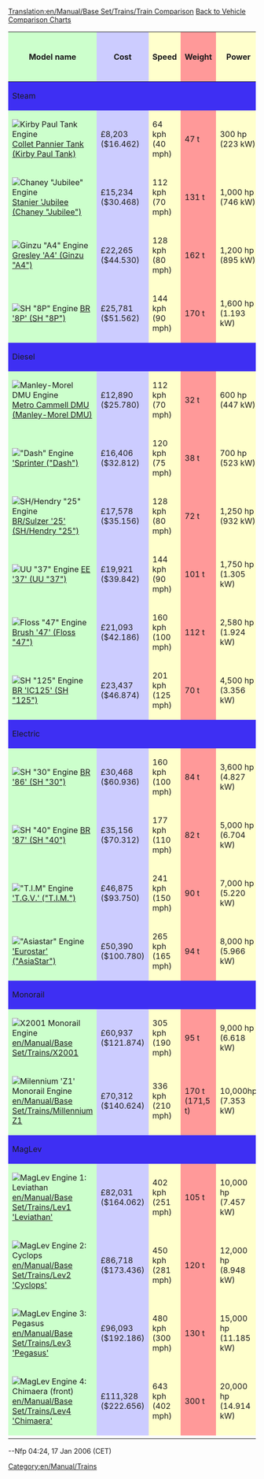 [[Translation:en/Manual/Base Set/Trains/Train Comparison]]
[[en/Manual/Base Set/Vehicle comparison charts|Back to Vehicle Comparison Charts]]


{|width="100%" bgcolor="white" border=1
!style="background: #ccffcc" |Model name
!style="background: #ccccff" |Cost
!style="background: #ffffcc" |Speed
!style="background: #ff9999" |Weight
!style="background: #ffffcc" |Power
!style="background: #ccccff" |Running Costs / year
!style="background: #ccffcc" |Designed
!style="background: #ccffcc" |Lifespan
!style="background: #ff9999" |Capacity
|-
!colspan="9" style="background: #3e2ff3" align="left" |Steam
|-
|style="background: #ccffcc" |[[File:en/Manual/Base Set/Trains/Kirbypaultank.png|Kirby Paul Tank Engine]] [[en/Manual/Base Set/Trains/Kirby Paul Tank|Collet Pannier Tank (Kirby Paul Tank)]]
|style="background: #ccccff" |£8,203 ($16.462)
|style="background: #ffffcc" |64 kph (40 mph)
|style="background: #ff9999" |47 t
|style="background: #ffffcc" |300 hp (223 kW)
|style="background: #ccccff" |£820 ($1.640)
|style="background: #ccffcc" |1929
|style="background: #ccffcc" |15
|style="background: #ff9999" |N/A
|-
|style="background: #ccffcc" |[[File:en/Manual/Base Set/Trains/Chaneyjubilee.png|Chaney "Jubilee" Engine]] [[en/Manual/Base Set/Trains/Chaney 'Jubilee'|Stanier 'Jubilee (Chaney "Jubilee")]]
|style="background: #ccccff" |£15,234 ($30.468)
|style="background: #ffffcc" |112 kph (70 mph)
|style="background: #ff9999" |131 t
|style="background: #ffffcc" |1,000 hp (746 kW)
|style="background: #ccccff" |£1,968 ($3.936)
|style="background: #ccffcc" |1934
|style="background: #ccffcc" |21
|style="background: #ff9999" |N/A
|-
|style="background: #ccffcc" |[[File:en/Manual/Base Set/Trains/Ginzua4.png|Ginzu "A4" Engine]] [[en/Manual/Base Set/Trains/Ginzu 'A4'|Gresley 'A4' (Ginzu "A4")]]
|style="background: #ccccff" |£22,265 ($44.530)
|style="background: #ffffcc" |128 kph (80 mph)
|style="background: #ff9999" |162 t
|style="background: #ffffcc" |1,200 hp (895 kW)
|style="background: #ccccff" |£2,296 ($4.592)
|style="background: #ccffcc" |1935
|style="background: #ccffcc" |20
|style="background: #ff9999" |N/A
|-
|style="background: #ccffcc" |[[File:en/Manual/Base Set/Trains/Sh8p.png|SH "8P" Engine]] [[en/Manual/Base Set/Trains/SH '8P'|BR '8P' (SH "8P")]]
|style="background: #ccccff" |£25,781 ($51.562)
|style="background: #ffffcc" |144 kph (90 mph)
|style="background: #ff9999" |170 t
|style="background: #ffffcc" |1,600 hp (1.193 kW)
|style="background: #ccccff" |£2,132 ($4.264)
|style="background: #ccffcc" |1954
|style="background: #ccffcc" |23
|style="background: #ff9999" |N/A
|-
!colspan="9" style="background: #3e2ff3" align="left" |Diesel
|-
|style="background: #ccffcc" |[[File:en/Manual/Base Set/Trains/Manleymoreldmu.png|Manley-Morel DMU Engine]] [[en/Manual/Base Set/Trains/Manley-Morel DMU|Metro Cammell DMU (Manley-Morel DMU)]]
|style="background: #ccccff" |£12,890 ($25.780)
|style="background: #ffffcc" |112 kph (70 mph)
|style="background: #ff9999" |32 t
|style="background: #ffffcc" |600 hp (447 kW)
|style="background: #ccccff" |£1,278 ($2.556)
|style="background: #ccffcc" |1957
|style="background: #ccffcc" |12
|style="background: #ff9999" |76 passengers
|-
|style="background: #ccffcc" |[[File:en/Manual/Base Set/Trains/Dash.png|"Dash" Engine]] [[en/Manual/Base Set/Trains/Dash|'Sprinter ("Dash")]]
|style="background: #ccccff" |£16,406 ($32.812)
|style="background: #ffffcc" |120 kph (75 mph)
|style="background: #ff9999" |38 t
|style="background: #ffffcc" |700 hp (523 kW)
|style="background: #ccccff" |£1,066 ($2.132)
|style="background: #ccffcc" |1984
|style="background: #ccffcc" |15
|style="background: #ff9999" |80 passengers
|-
|style="background: #ccffcc" |[[File:en/Manual/Base Set/Trains/Shhendry25.png|SH/Hendry "25" Engine]] [[en/Manual/Base Set/Trains/SH∕Hendry '25'|BR/Sulzer '25' (SH/Hendry "25")]]
|style="background: #ccccff" |£17,578 ($35.156)
|style="background: #ffffcc" |128 kph (80 mph)
|style="background: #ff9999" |72 t
|style="background: #ffffcc" |1,250 hp (932 kW)
|style="background: #ccccff" |£1,447 ($2.894)
|style="background: #ccffcc" |1962
|style="background: #ccffcc" |18
|style="background: #ff9999" |N/A
|-
|style="background: #ccffcc" |[[File:en/Manual/Base Set/Trains/Uu37.png|UU "37" Engine]] [[en/Manual/Base Set/Trains/UU '37'|EE '37' (UU "37")]]
|style="background: #ccccff" |£19,921 ($39.842)
|style="background: #ffffcc" |144 kph (90 mph)
|style="background: #ff9999" |101 t
|style="background: #ffffcc" |1,750 hp (1.305 kW)
|style="background: #ccccff" |£1,828 ($3.656)
|style="background: #ccffcc" |1959
|style="background: #ccffcc" |20
|style="background: #ff9999" |N/A
|-
|style="background: #ccffcc" |[[File:en/Manual/Base Set/Trains/Floss47.png|Floss "47" Engine]] [[en/Manual/Base Set/Trains/Floss '47'|Brush '47' (Floss "47")]]
|style="background: #ccccff" |£21,093 ($42.186)
|style="background: #ffffcc" |160 kph (100 mph)
|style="background: #ff9999" |112 t
|style="background: #ffffcc" |2,580 hp (1.924 kW)
|style="background: #ccccff" |£2,132 ($4.264)
|style="background: #ccffcc" |1963
|style="background: #ccffcc" |22
|style="background: #ff9999" |N/A
|-
|style="background: #ccffcc" |[[File:en/Manual/Base Set/Trains/Sh125.png|SH "125" Engine]] [[en/Manual/Base Set/Trains/SH '125'|BR 'IC125' (SH "125")]]
|style="background: #ccccff" |£23,437 ($46.874)
|style="background: #ffffcc" |201 kph (125 mph)
|style="background: #ff9999" |70 t
|style="background: #ffffcc" |4,500 hp (3.356 kW)
|style="background: #ccccff" |£2,894 ($5.788)
|style="background: #ccffcc" |1978
|style="background: #ccffcc" |20
|style="background: #ff9999" |8 bags of mail
|-
!colspan="9" style="background: #3e2ff3" align="left" |Electric
|-
|style="background: #ccffcc" |[[File:en/Manual/Base Set/Trains/Sh30.png|SH "30" Engine]] [[en/Manual/Base Set/Trains/SH '30'|BR '86' (SH "30")]]
|style="background: #ccccff" |£30,468 ($60.936)
|style="background: #ffffcc" |160 kph (100 mph)
|style="background: #ff9999" |84 t
|style="background: #ffffcc" |3,600 hp (4.827 kW)
|style="background: #ccccff" |£2,531 ($5.062)
|style="background: #ccffcc" |1965
|style="background: #ccffcc" |23
|style="background: #ff9999" |N/A
|-
|style="background: #ccffcc" |[[File:en/Manual/Base Set/Trains/Sh40.png|SH "40" Engine]] [[en/Manual/Base Set/Trains/SH '40'|BR '87' (SH "40")]]
|style="background: #ccccff" |£35,156 ($70.312)
|style="background: #ffffcc" |177 kph (110 mph)
|style="background: #ff9999" |82 t
|style="background: #ffffcc" |5,000 hp (6.704 kW)
|style="background: #ccccff" |£2,882 ($5.764)
|style="background: #ccffcc" |1973
|style="background: #ccffcc" |25
|style="background: #ff9999" |N/A
|-
|style="background: #ccffcc" |[[File:en/Manual/Base Set/Trains/Tim.png|"T.I.M" Engine]] [[en/Manual/Base Set/Trains/T.I.M.|'T.G.V.' ("T.I.M.")]]
|style="background: #ccccff" |£46,875 ($93.750)
|style="background: #ffffcc" |241 kph (150 mph)
|style="background: #ff9999" |90 t
|style="background: #ffffcc" |7,000 hp (5.220 kW)
|style="background: #ccccff" |£3,374 ($6.748)
|style="background: #ccffcc" |1984
|style="background: #ccffcc" |25
|style="background: #ff9999" |N/A
|-
|style="background: #ccffcc" |[[File:en/Manual/Base Set/Trains/Asiastar.png|"Asiastar" Engine]] [[en/Manual/Base Set/Trains/AsiaStar|'Eurostar' ("AsiaStar")]]
|style="background: #ccccff" |£50,390 ($100.780)
|style="background: #ffffcc" |265 kph (165 mph)
|style="background: #ff9999" |94 t
|style="background: #ffffcc" |8,000 hp (5.966 kW)
|style="background: #ccccff" |£3,514 ($7.028)
|style="background: #ccffcc" |1992
|style="background: #ccffcc" |25
|style="background: #ff9999" |N/A
|-
!colspan="9" style="background: #3e2ff3" align="left" |Monorail
|-
|style="background: #ccffcc" |[[File:en/Manual/Base Set/Trains/X2001.png|X2001 Monorail Engine]] [[en/Manual/Base Set/Trains/X2001]]
|style="background: #ccccff" |£60,937 ($121.874)
|style="background: #ffffcc" |305 kph (190 mph)
|style="background: #ff9999" |95 t
|style="background: #ffffcc" |9,000 hp (6.618 kW)
|style="background: #ccccff" |£3,234 ($6.468)
|style="background: #ccffcc" |1999
|style="background: #ccffcc" |20
|style="background: #ff9999" |N/A
|-
|style="background: #ccffcc" |[[File:en/Manual/Base Set/Trains/Millenniumz1.png|Milennium 'Z1' Monorail Engine]] [[en/Manual/Base Set/Trains/Millennium Z1]]
|style="background: #ccccff" |£70,312 ($140.624)
|style="background: #ffffcc" |336 kph (210 mph)
|style="background: #ff9999" |170 t (171,5 t)
|style="background: #ffffcc" |10,000hp (7.353 kW)
|style="background: #ccccff" |£3,374 ($6.748)
|style="background: #ccffcc" |1995
|style="background: #ccffcc" |20
|style="background: #ff9999" |25 passengers
|-
!colspan="9" style="background: #3e2ff3" align="left" |MagLev
|-
|style="background: #ccffcc" |[[File:en/Manual/Base Set/Trains/Lev1leviathan.png|MagLev Engine 1: Leviathan]] [[en/Manual/Base Set/Trains/Lev1 'Leviathan']]
|style="background: #ccccff" |£82,031 ($164.062)
|style="background: #ffffcc" |402 kph (251 mph)
|style="background: #ff9999" |105 t
|style="background: #ffffcc" |10,000 hp (7.457 kW)
|style="background: #ccccff" |£3,515 ($7.030)
|style="background: #ccffcc" |2020
|style="background: #ccffcc" |20
|style="background: #ff9999" |N/A
|-
|style="background: #ccffcc" |[[File:en/Manual/Base Set/Trains/Lev2cyclops.png|MagLev Engine 2: Cyclops]] [[en/Manual/Base Set/Trains/Lev2 'Cyclops']]
|style="background: #ccccff" |£86,718 ($173.436)
|style="background: #ffffcc" |450 kph (281 mph)
|style="background: #ff9999" |120 t
|style="background: #ffffcc" |12,000 hp (8.948 kW)
|style="background: #ccccff" |£3,557 ($7.114)
|style="background: #ccffcc" |2028
|style="background: #ccffcc" |20
|style="background: #ff9999" |N/A
|-
|style="background: #ccffcc" |[[File:en/Manual/Base Set/Trains/Lev3pegasus.png|MagLev Engine 3: Pegasus]] [[en/Manual/Base Set/Trains/Lev3 'Pegasus']]
|style="background: #ccccff" |£96,093 ($192.186)
|style="background: #ffffcc" |480 kph (300 mph)
|style="background: #ff9999" |130 t
|style="background: #ffffcc" |15,000 hp (11.185 kW)
|style="background: #ccccff" |£3,571 ($7.142)
|style="background: #ccffcc" |2035
|style="background: #ccffcc" |20
|style="background: #ff9999" |N/A
|-
|style="background: #ccffcc" |[[File:en/Manual/Base Set/Trains/Lev4chimaerarhead.png|MagLev Engine 4: Chimaera (front)]] [[en/Manual/Base Set/Trains/Lev4 'Chimaera']]
|style="background: #ccccff" |£111,328 ($222.656)
|style="background: #ffffcc" |643 kph (402 mph)
|style="background: #ff9999" |300 t
|style="background: #ffffcc" |20,000 hp (14.914 kW)
|style="background: #ccccff" |£3,584 ($7.168)
|style="background: #ccffcc" |2038
|style="background: #ccffcc" |20
|style="background: #ff9999" |N/A
|-
|}

--Nfp 04:24, 17 Jan 2006 (CET)

[[Category:en/Manual/Trains]]